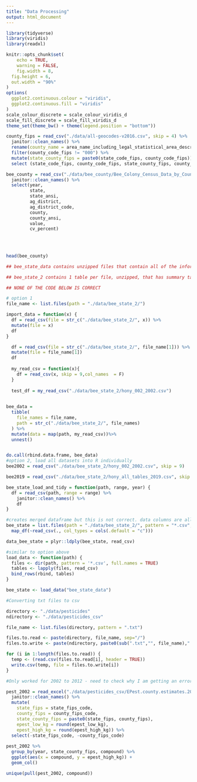 ```yaml
---
title: "Data Processing"
output: html_document
---
```


```r
library(tidyverse)
library(viridis)
library(readxl)

knitr::opts_chunk$set(
	echo = TRUE,
	warning = FALSE,
	fig.width = 8, 
  fig.height = 6,
  out.width = "90%"
)
options(
  ggplot2.continuous.colour = "viridis",
  ggplot2.continuous.fill = "viridis"
)
scale_colour_discrete = scale_colour_viridis_d
scale_fill_discrete = scale_fill_viridis_d
theme_set(theme_bw() + theme(legend.position = "bottom"))
```

```r
county_fips = read_csv("./data/all-geocodes-v2016.csv", skip = 4) %>%
  janitor::clean_names() %>%
  rename(county_name = area_name_including_legal_statistical_area_description) %>%
  filter(county_code_fips != "000") %>%
  mutate(state_county_fips = paste0(state_code_fips, county_code_fips)) %>%
  select (state_code_fips, county_code_fips, state_county_fips, county_name)
```

```r
bee_county = read_csv("./data/bee_county/Bee_Colony_Census_Data_by_County 2.csv") %>% 
  janitor::clean_names() %>% 
  select(year, 
         state, 
         state_ansi, 
         ag_district, 
         ag_district_code, 
         county, 
         county_ansi, 
         value, 
         cv_percent)

   
  
  
head(bee_county)
```

```r
## bee_state_data contains unzipped files that contain all of the information gathered in a year

## bee_state_2 contains 1 table per file, unzipped, that has summary table of honey producing colonies

## NONE OF THE CODE BELOW IS CORRECT

# option 1
file_name <- list.files(path = "./data/bee_state_2/") 

import_data = function(x) {
  df = read_csv(file = str_c("./data/bee_state_2/", x)) %>%
  mutate(file = x)
  df
}

  df = read_csv(file = str_c("./data/bee_state_2/", file_name[1])) %>%
  mutate(file = file_name[1])
  df
  
  my_read_csv = function(x){
    df = read_csv(x, skip = 9,col_names  = F)
  }
  
  test_df = my_read_csv("./data/bee_state_2/hony_002_2002.csv")
  

bee_data = 
  tibble(
    file_names = file_name,
    path = str_c("./data/bee_state_2/", file_names)
  ) %>% 
  mutate(data = map(path, my_read_csv))%>% 
  unnest()


do.call(rbind.data.frame, bee_data)
#option 2, load all datasets into R individually
bee2002 = read_csv("./data/bee_state_2/hony_002_2002.csv", skip = 9)

bee2019 = read_csv("./data/bee_state_2/hony_all_tables_2019.csv", skip = 9)

bee_state_load_and_tidy = function(path, range, year) {
  df = read_csv(path, range = range) %>%
    janitor::clean_names() %>%
    df
}

#creates merged dataframe but this is not correct. data columns are all shifted and wrong
bee_state = list.files(path = "./data/bee_state_2/", pattern = "*.csv", full.names = TRUE) %>%
  map_df(~read_csv(., col_types = cols(.default = "c"))) 

data_bee_state = plyr::ldply(bee_state, read_csv)

#similar to option above
load_data <- function(path) { 
  files <- dir(path, pattern = '*.csv', full.names = TRUE)
  tables <- lapply(files, read_csv)
  bind_rows(rbind, tables)
}

bee_state <- load_data("bee_state_data")

```

```r

#Converting txt files to csv 

directory <- "./data/pesticides"
ndirectory <- "./data/pesticides_csv"

file_name <- list.files(directory, pattern = ".txt")

files.to.read <- paste(directory, file_name, sep="/")
files.to.write <- paste(ndirectory, paste0(sub(".txt","", file_name),".csv"), sep="/")

for (i in 1:length(files.to.read)) {
  temp <- (read.csv(files.to.read[i], header = TRUE))
  write.csv(temp, file = files.to.write[i])
}

#Only worked for 2002 to 2012 - need to check why I am getting an error message for 2013+
```

```r

pest_2002 = read_excel("./data/pesticides_csv/EPest.county.estimates.2002.xlsx") %>% 
  janitor::clean_names() %>% 
  mutate(
    state_fips = state_fips_code,
    county_fips = county_fips_code,
    state_county_fips = paste0(state_fips, county_fips),
    epest_low_kg = round(epest_low_kg),
    epest_high_kg = round(epest_high_kg)) %>%
  select(-state_fips_code, -county_fips_code)
    
pest_2002 %>% 
  group_by(year, state_county_fips, compound) %>% 
  ggplot(aes(x = compound, y = epest_high_kg)) + 
  geom_col() 

unique(pull(pest_2002, compound))
  
  
```


